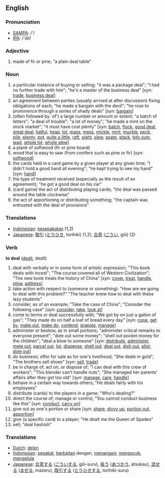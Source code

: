 ==English==

=== Pronunciation ===
*[[w:SAMPA|SAMPA]]: /'/
*[[w:IPA|IPA]]: /'dil/

=== Adjective ===
# made of fir or pine; "a plain deal table"

=== Noun ===
# a particular instance of buying or selling; "it was a package deal"; "I had no further trade with him"; "he's a master of the business deal" [''syn:'' [[trade]], [[business deal]]]
# an agreement between parties (usually arrived at after discussion) fixing obligations of each; "he made a bargain with the devil"; "he rose to prominence through a series of shady deals" [''syn:'' [[bargain]]]
# (often followed by `of') a large number or amount or extent: "a batch of letters"; "a deal of trouble"; "a lot of money"; "he made a mint on the stock market"; "it must have cost plenty" [''syn:'' [[batch]], [[flock]], [[good deal]], [[great deal]], [[hatful]], [[heap]], [[lot]], [[mass]], [[mess]], [[mickle]], [[mint]], [[muckle]], [[peck]], [[pile]], [[plenty]], [[pot]], [[quite a little]], [[raft]], [[sight]], [[slew]], [[spate]], [[stack]], [[tidy sum]], [[wad]], [[whole lot]], [[whole slew]]]
# a plank of softwood (fir or pine board)
# wood that is easy to saw (from conifers such as pine or fir) [''syn:'' [[softwood]]]
# the cards held in a card game by a given player at any given time; "I didn't hold a good hand all evening"; "he kept trying to see my hand" [''syn:'' [[hand]]]
# the type of treatment received (especially as the result of an agreement); "he got a good deal on his car"
# (card game) the act of distributing playing cards; "the deal was passed around the table clockwise"
# the act of apportioning or distributing something; "the captain was entrusted with the deal of provisions"

=== Translations ===
*[[Indonesian]]: [[sepakat|kesepakatan]] (1,2)
*[[Japanese]]: [[取引]] ([[とりひき]], torihiki) (1,2), [[合意]] ([[ごうい]], gōi) (2)


=== Verb ===

'''to deal''' ([[dealt]], dealt)

# deal with verbally or in some form of artistic expression; "This book deals with incest"; "The course covered all of Western Civilization"; "The new book treats the history of China" [''syn:'' [[cover]], [[treat]], [[handle]], [[plow]], [[address]]]
# take action with respect to (someone or something): "How are we going to deal with this problem?" "The teacher knew how to deal with these lazy students" 
# consider, as of an example; "Take the case of China"; "Consider the following case" [''syn:'' [[consider]], [[take]], [[look at]]]
# come to terms or deal successfully with;  "We got by on just a gallon of gas"; "They made do on half a loaf of bread every day" [''syn:'' [[cope]], [[get by]], [[make out]], [[make do]], [[contend]], [[grapple]], [[manage]]]
# administer or bestow, as in small portions; "administer critical remarks to everyone present"; "dole out some money"; "shell out pocket money for the children"; "deal a blow to someone" [''syn:'' [[distribute]], [[administer]], [[mete out]], [[parcel out]], [[lot]], [[dispense]], [[shell out]], [[deal out]], [[dish out]], [[allot]], [[dole out]]]
# do business; offer for sale as for one's livelihood; "She deals in gold"; "The brothers sell shoes" [''syn:'' [[sell]], [[trade]]]
# be in charge of, act on, or dispose of; "I can deal with this crew of workers"; "This blender can't handle nuts"; "She managed her parents' affairs after they got too old" [''syn:'' [[manage]], [[care]], [[handle]]]
# behave in a certain way towards others; "He deals fairly with his employees"
# distribute (cards) to the players in a game; "Who's dealing?"
# direct the course of; manage or control; "You cannot conduct business like this" [''syn:'' [[conduct]], [[carry on]]]
# give out as one's portion or share [''syn:'' [[share]], [[divvy up]], [[portion out]], [[apportion]]]
# give (a specific card) to a player; "He dealt me the Queen of Spades"
# sell; "deal hashish"

=== Translations ===
*[[Dutch]]: [[delen]]
*[[Indonesian]]: [[sepakat]], [[kait|berkaitan]] dengan, [[tangan|menangani]], [[kocok|mengocok]], [[kelola|mengelola]]
*[[Japanese]]: [[合意]]する ([[ごうい]]する, gōi-suru),  [[扱う]] ([[あつかう]], atsukau),  [[混ぜる]] ([[まぜる]], mazeru), [[取引]]する ([[とりひき]]する, torihiki-suru)